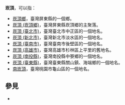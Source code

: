 {{Infobox Hokkien name
| title      = 崁頂
| hanji      = 崁頂
| poj        = Khàm-téng
| hanlo      = 
| tl         = Khàm-tíng
| bp         = 
| hokkienipa = 
| lm    = 山崖上
| image      = 
| image_size = 
| caption    = 
}}
'''崁頂'''，可以指：
* [[崁頂鄉|崁頂鄉]]，臺灣屏東縣的一個鄉。
* [[崁頂_(崁頂鄉)|崁頂 (崁頂鄉)]]，臺灣屏東縣崁頂鄉的主聚落。
* [[崁頂_(臺北市)|崁頂 (臺北市)]]，臺灣臺北市中正區的一個地名。
* [[崁頂_(新北市)|崁頂 (新北市)]]，臺灣新北市淡水區的一個地名。
* [[崁頂_(臺南市)|崁頂 (臺南市)]]，臺灣臺南市後壁區的一個地名。
* [[崁頂_(高雄市)|崁頂 (高雄市)]]，臺灣高雄市杉林區上平里的舊地名。
* [[崁頂_(南投縣)|崁頂 (南投縣)]]，臺灣南投縣中寮鄉的一個地名。
* [[崁頂_(臺東縣)|崁頂 (臺東縣)]]，臺灣臺東縣關山鎮、海端鄉的一個地名。
* [[南崁頂|南崁頂]]，臺灣桃園市龜山區的一個地名。

== 參見 ==
*{{lookfrom|崁頂}}

{{disambig|cat=二字臺灣地名消歧義}}